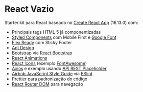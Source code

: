 React Vazio
===========

Starter kit para React baseado no [Create React App](https://github.com/facebook/create-react-app) (16.13.0) com:

* Principais tags HTML 5 já componentizadas
* [Styled Components](https://github.com/styled-components/styled-components) com Mobile First e [Google Font](https://fonts.google.com/)
* [Flex Ready](https://yoksel.github.io/flex-cheatsheet/#justify-content) com Sticky Footer
* [Ant Design](https://ant.design/components/)
* [Bootstrap](https://getbootstrap.com/) via [React Bootstrap](https://react-bootstrap.github.io/)
* [React Animations](https://github.com/FormidableLabs/react-animations)
* [React Icons](https://github.com/react-icons/react-icons) (exemplo [FontAwesome](https://fontawesome.com/))
* [Axios](https://github.com/axios/axios) e exemplo usando [API REST Placeholder](https://jsonplaceholder.typicode.com)
* [Airbnb JavaScript Style Guide](https://github.com/airbnb/javascript) via [ESlint](https://github.com/eslint)
* [Prettier](https://github.com/prettier/prettier) para padronização do código
* [React Router DOM](https://github.com/ReactTraining/react-router/tree/master/packages/react-router-dom) para navegação
